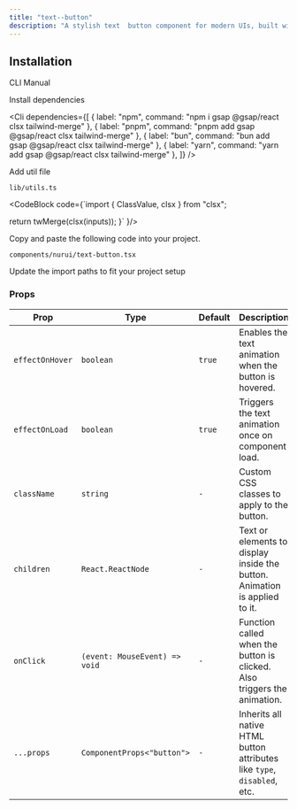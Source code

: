 ```yaml
---
title: "text--button"
description: "A stylish text  button component for modern UIs, built with accessibility and animation in mind."
---
```


<ComponentPreview componentName="textButton" />

## Installation

<Tabs defaultValue="cli">

<TabsList>
  <TabsTrigger value="cli">CLI</TabsTrigger>
  <TabsTrigger value="manual">Manual</TabsTrigger>
</TabsList>

<TabsContent value="cli">
  <Cli />
</TabsContent>

<TabsContent value="manual">

<Steps>

<Step>Install dependencies</Step>

<Cli
  dependencies={[
    { label: "npm", command: "npm i gsap @gsap/react clsx tailwind-merge" },
    { label: "pnpm", command: "pnpm add gsap @gsap/react clsx tailwind-merge" },
    { label: "bun", command: "bun add gsap @gsap/react clsx tailwind-merge" },
    { label: "yarn", command: "yarn add gsap @gsap/react clsx tailwind-merge" },
  ]}
/>

<Step>Add util file</Step>

`lib/utils.ts`

<CodeBlock 
code={`import { ClassValue, clsx } from "clsx";

  return twMerge(clsx(inputs));
}`
}/>

<Step>Copy and paste the following code into your project.</Step>

`components/nurui/text-button.tsx`

<CodeBlock componentName="textButton" fileName="text-button" />

<Step>Update the import paths to fit your project setup</Step>
 
</Steps>

</TabsContent>

</Tabs>

### Props

| Prop            | Type                          | Default | Description                                                                |
| --------------- | ----------------------------- | ------- | -------------------------------------------------------------------------- |
| `effectOnHover` | `boolean`                     | `true`  | Enables the text  animation when the button is hovered.                |
| `effectOnLoad`  | `boolean`                     | `true`  | Triggers the text  animation once on component load.                   |
| `className`     | `string`                      | `-`     | Custom CSS classes to apply to the button.                                 |
| `children`      | `React.ReactNode`             | `-`     | Text or elements to display inside the button. Animation is applied to it. |
| `onClick`       | `(event: MouseEvent) => void` | `-`     | Function called when the button is clicked. Also triggers the animation.   |
| `...props`      | `ComponentProps<"button">`    | `-`     | Inherits all native HTML button attributes like `type`, `disabled`, etc.   |
